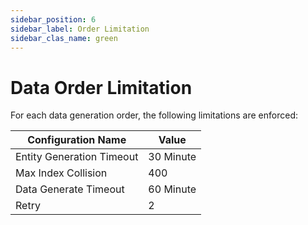 ```yaml
---
sidebar_position: 6
sidebar_label: Order Limitation
sidebar_clas_name: green
---
```


# Data Order Limitation

For each data generation order, the following limitations are enforced:

| Configuration Name        | Value     |
|---------------------------|-----------|
| Entity Generation Timeout | 30 Minute |
| Max Index Collision       | 400       |
| Data Generate Timeout     | 60 Minute |
| Retry                     | 2         |
